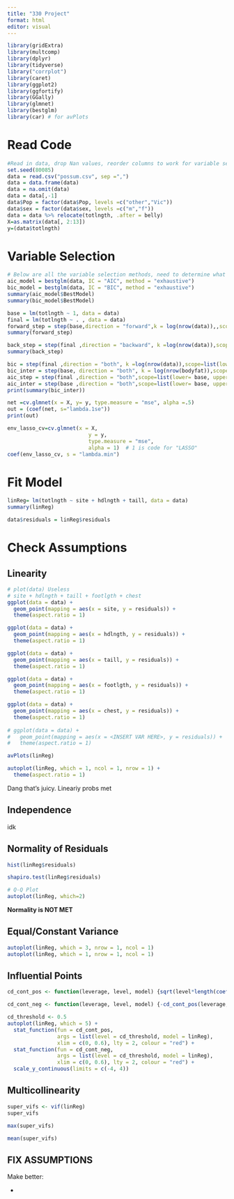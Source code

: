```yaml
---
title: "330 Project"
format: html
editor: visual
---
```


```r
library(gridExtra)
library(multcomp)
library(dplyr)
library(tidyverse)
library("corrplot")
library(caret)
library(ggplot2)
library(ggfortify)
library(GGally) 
library(glmnet)
library(bestglm)
library(car) # for avPlots
```

# Read Code

```r
#Read in data, drop Nan values, reorder columns to work for variable selection methods, dropped "row number" column
set.seed(80085)
data = read.csv("possum.csv", sep =",")
data = data.frame(data)
data = na.omit(data)
data = data[,-1]
data$Pop = factor(data$Pop, levels =c("other","Vic"))
data$sex = factor(data$sex, levels =c("m","f"))
data = data %>% relocate(totlngth, .after = belly)
X=as.matrix(data[, 2:13])
y=(data$totlngth)
```

# Variable Selection

```r
# Below are all the variable selection methods, need to determine what critera we want to use AIC or BIC and potenially just fit models with each methods variables and compare them
aic_model = bestglm(data, IC = "AIC", method = "exhaustive")
bic_model = bestglm(data, IC = "BIC", method = "exhaustive")
summary(aic_model$BestModel)
summary(bic_model$BestModel)
```

```r
base = lm(totlngth ~ 1, data = data)
final = lm(totlngth ~ . , data = data)
forward_step = step(base,direction = "forward",k = log(nrow(data)),,scope = list(lower= base, upper = final))
summary(forward_step)
```

```r
back_step = step(final ,direction = "backward", k =log(nrow(data)),scope = list(lower= base, upper = final))
summary(back_step)
```

```r

bic = step(final ,direction = "both", k =log(nrow(data)),scope=list(lower= base, upper= final))
bic_inter = step(base, direction = "both", k = log(nrow(bodyfat)),scope=list(lower= base, upper= final))
aic_step = step(final ,direction = "both",scope=list(lower= base, upper= final))
aic_inter = step(base ,direction = "both",scope=list(lower= base, upper= final))
print(summary(bic_inter))
```

```r
net =cv.glmnet(x = X, y= y, type.measure = "mse", alpha =.5)
out = (coef(net, s="lambda.1se"))
print(out)
```

```r
env_lasso_cv=cv.glmnet(x = X,
                          y = y,
                          type.measure = "mse",
                          alpha = 1)  # 1 is code for "LASSO"
coef(env_lasso_cv, s = "lambda.min")
```

# Fit Model

```r
linReg= lm(totlngth ~ site + hdlngth + taill, data = data)
summary(linReg)

data$residuals = linReg$residuals
```

# Check Assumptions

## Linearity

```r
# plot(data) Useless
# site + hdlngth + taill + footlgth + chest
ggplot(data = data) +
  geom_point(mapping = aes(x = site, y = residuals)) +
  theme(aspect.ratio = 1)

ggplot(data = data) +
  geom_point(mapping = aes(x = hdlngth, y = residuals)) +
  theme(aspect.ratio = 1)

ggplot(data = data) +
  geom_point(mapping = aes(x = taill, y = residuals)) +
  theme(aspect.ratio = 1)

ggplot(data = data) +
  geom_point(mapping = aes(x = footlgth, y = residuals)) +
  theme(aspect.ratio = 1)

ggplot(data = data) +
  geom_point(mapping = aes(x = chest, y = residuals)) +
  theme(aspect.ratio = 1)
 
# ggplot(data = data) +
#   geom_point(mapping = aes(x = <INSERT VAR HERE>, y = residuals)) +
#   theme(aspect.ratio = 1)

avPlots(linReg)

autoplot(linReg, which = 1, ncol = 1, nrow = 1) +
  theme(aspect.ratio = 1)
```

Dang that's juicy. Lineariy probs met

## Independence

idk

## Normality of Residuals

```r
hist(linReg$residuals)

shapiro.test(linReg$residuals)

# Q-Q Plot
autoplot(linReg, which=2)
```

**Normality is NOT MET**

## Equal/Constant Variance

```r
autoplot(linReg, which = 3, nrow = 1, ncol = 1)
autoplot(linReg, which = 1, nrow = 1, ncol = 1)
```

## Influential Points

```r
cd_cont_pos <- function(leverage, level, model) {sqrt(level*length(coef(model))*(1-leverage)/leverage)}

cd_cont_neg <- function(leverage, level, model) {-cd_cont_pos(leverage, level, model)}

cd_threshold <- 0.5
autoplot(linReg, which = 5) +
  stat_function(fun = cd_cont_pos,
                args = list(level = cd_threshold, model = linReg),
                xlim = c(0, 0.6), lty = 2, colour = "red") +
  stat_function(fun = cd_cont_neg,
                args = list(level = cd_threshold, model = linReg),
                xlim = c(0, 0.6), lty = 2, colour = "red") +
  scale_y_continuous(limits = c(-4, 4))
```

## Multicollinearity

```r
super_vifs <- vif(linReg)
super_vifs

max(super_vifs)

mean(super_vifs)
```

## FIX ASSUMPTIONS

Make better:

-   
